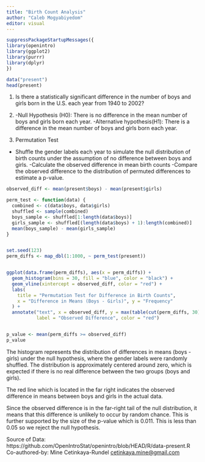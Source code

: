 ```yaml
---
title: "Birth Count Analysis"
author: "Caleb Mogyabiyedom"
editor: visual
---
```


```r
suppressPackageStartupMessages({
library(openintro)
library(ggplot2)
library(purrr)
library(dplyr)
})

data("present")
head(present)


```

1.  Is there a statistically significant difference in the number of boys and girls born in the U.S. each year from 1940 to 2002?

2.  -Null Hypothesis (H0): There is no difference in the mean number of boys and girls born each year. -Alternative hypothesis(H1): There is a difference in the mean number of boys and girls born each year.

3.  Permutation Test

-   Shuffle the gender labels each year to simulate the null distribution of birth counts under the assumption of no difference between boys and girls. -Calculate the observed difference in mean birth counts -Compare the observed difference to the distribution of permuted differences to estimate a p-value.

```r
observed_diff <- mean(present$boys) - mean(present$girls)

perm_test <- function(data) {
  combined <- c(data$boys, data$girls)
  shuffled <- sample(combined)
  boys_sample <- shuffled[1:length(data$boys)]
  girls_sample <- shuffled[(length(data$boys) + 1):length(combined)]
  mean(boys_sample) - mean(girls_sample)
}


set.seed(123)
perm_diffs <- map_dbl(1:1000, ~ perm_test(present))


ggplot(data.frame(perm_diffs), aes(x = perm_diffs)) +
  geom_histogram(bins = 30, fill = "blue", color = "black") +
  geom_vline(xintercept = observed_diff, color = "red") +
  labs(
    title = "Permutation Test for Difference in Birth Counts",
    x = "Difference in Means (Boys - Girls)", y = "Frequency"
  ) +
  annotate("text", x = observed_diff, y = max(table(cut(perm_diffs, 30))) / 2,
           label = "Observed Difference", color = "red")


p_value <- mean(perm_diffs >= observed_diff)
p_value


```

The histogram represents the distribution of differences in means (boys - girls) under the null hypothesis, where the gender labels were randomly shuffled. The distribution is approximately centered around zero, which is expected if there is no real difference between the two groups (boys and girls).

The red line which is located in the far right indicates the observed difference in means between boys and girls in the actual data.

Since the observed difference is in the far-right tail of the null distribution, it means that this difference is unlikely to occur by random chance. This is further supported by the size of the p-value which is 0.011. This is less than 0.05 so we reject the null hypothesis.

Source of Data: https://github.com/OpenIntroStat/openintro/blob/HEAD/R/data-present.R Co-authored-by: Mine Cetinkaya-Rundel [cetinkaya.mine\@gmail.com](mailto:cetinkaya.mine@gmail.com){.email}
